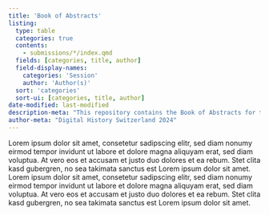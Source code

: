 ```yaml
---
title: 'Book of Abstracts'
listing:
  type: table
  categories: true
  contents:
    - submissions/*/index.qmd
  fields: [categories, title, author]
  field-display-names: 
    categories: 'Session'
    author: 'Author(s)'
  sort: 'categories'
  sort-ui: [categories, title, author]
date-modified: last-modified
description-meta: "This repository contains the Book of Abstracts for the Digital History Switzerland 2024. Historical Research, Digital Literacy, and Algorithmic Criticism. The data in this repository is openly available to everyone and is intended to support reproducible research."
author-meta: "Digital History Switzerland 2024"
---
```


<!-- TODO -->

Lorem ipsum dolor sit amet, consetetur sadipscing elitr, sed diam nonumy eirmod tempor invidunt ut labore et dolore magna aliquyam erat, sed diam voluptua. At vero eos et accusam et justo duo dolores et ea rebum. Stet clita kasd gubergren, no sea takimata sanctus est Lorem ipsum dolor sit amet. Lorem ipsum dolor sit amet, consetetur sadipscing elitr, sed diam nonumy eirmod tempor invidunt ut labore et dolore magna aliquyam erat, sed diam voluptua. At vero eos et accusam et justo duo dolores et ea rebum. Stet clita kasd gubergren, no sea takimata sanctus est Lorem ipsum dolor sit amet.
